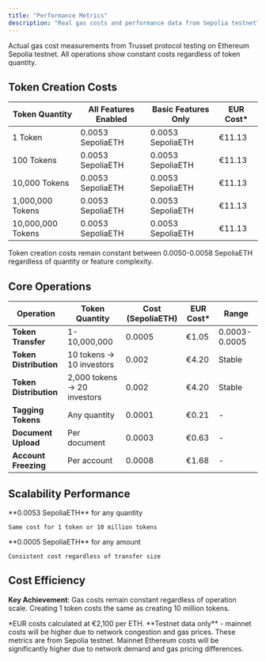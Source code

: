```yaml
---
title: "Performance Metrics"
description: "Real gas costs and performance data from Sepolia testnet"
---
```


Actual gas cost measurements from Trusset protocol testing on Ethereum Sepolia testnet. All operations show constant costs regardless of token quantity.

## Token Creation Costs

| Token Quantity | All Features Enabled | Basic Features Only | EUR Cost* |
|----------------|---------------------|-------------------|-----------|
| 1 Token | 0.0053 SepoliaETH | 0.0053 SepoliaETH | €11.13 |
| 100 Tokens | 0.0053 SepoliaETH | 0.0053 SepoliaETH | €11.13 |
| 10,000 Tokens | 0.0053 SepoliaETH | 0.0053 SepoliaETH | €11.13 |
| 1,000,000 Tokens | 0.0053 SepoliaETH | 0.0053 SepoliaETH | €11.13 |
| 10,000,000 Tokens | 0.0053 SepoliaETH | 0.0053 SepoliaETH | €11.13 |

<Info>
Token creation costs remain constant between 0.0050-0.0058 SepoliaETH regardless of quantity or feature complexity.
</Info>

## Core Operations

| Operation | Token Quantity | Cost (SepoliaETH) | EUR Cost* | Range |
|-----------|----------------|-------------------|-----------|--------|
| **Token Transfer** | 1-10,000,000 | 0.0005 | €1.05 | 0.0003-0.0005 |
| **Token Distribution** | 10 tokens → 10 investors | 0.002 | €4.20 | Stable |
| **Token Distribution** | 2,000 tokens → 20 investors | 0.002 | €4.20 | Stable |
| **Tagging Tokens** | Any quantity | 0.0001 | €0.21 | - |
| **Document Upload** | Per document | 0.0003 | €0.63 | - |
| **Account Freezing** | Per account | 0.0008 | €1.68 | - |

## Scalability Performance

<CardGroup cols={2}>
  <Card title="Token Creation" icon="plus">
    **0.0053 SepoliaETH** for any quantity
    
    Same cost for 1 token or 10 million tokens
  </Card>
  
  <Card title="Token Transfer" icon="arrow-right">
    **0.0005 SepoliaETH** for any amount
    
    Consistent cost regardless of transfer size
  </Card>
</CardGroup>

## Cost Efficiency

**Key Achievement**: Gas costs remain constant regardless of operation scale. Creating 1 token costs the same as creating 10 million tokens.

<Note>
*EUR costs calculated at €2,100 per ETH. **Testnet data only** - mainnet costs will be higher due to network congestion and gas prices.
</Note>

<Warning>
These metrics are from Sepolia testnet. Mainnet Ethereum costs will be significantly higher due to network demand and gas pricing differences.
</Warning>